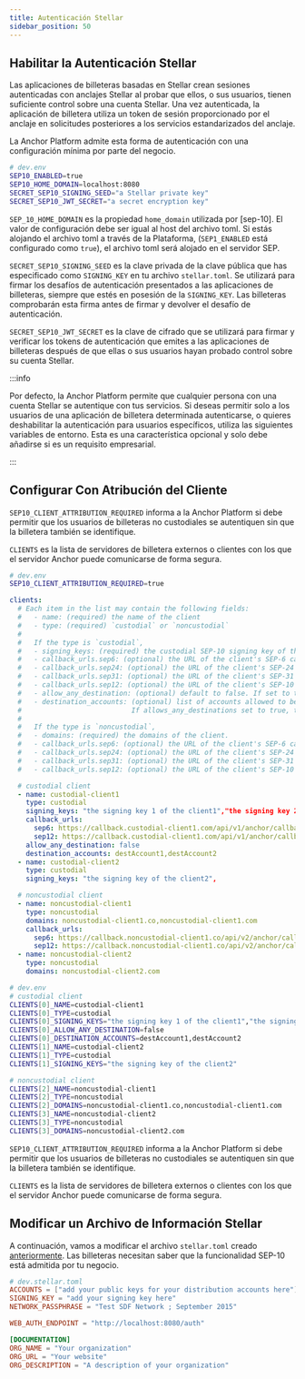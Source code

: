 ```yaml
---
title: Autenticación Stellar
sidebar_position: 50
---
```



## Habilitar la Autenticación Stellar

Las aplicaciones de billeteras basadas en Stellar crean sesiones autenticadas con anclajes Stellar al probar que ellos, o sus usuarios, tienen suficiente control sobre una cuenta Stellar. Una vez autenticada, la aplicación de billetera utiliza un token de sesión proporcionado por el anclaje en solicitudes posteriores a los servicios estandarizados del anclaje.

La Anchor Platform admite esta forma de autenticación con una configuración mínima por parte del negocio.

<CodeExample>

```bash
# dev.env
SEP10_ENABLED=true
SEP10_HOME_DOMAIN=localhost:8080
SECRET_SEP10_SIGNING_SEED="a Stellar private key"
SECRET_SEP10_JWT_SECRET="a secret encryption key"
```

</CodeExample>

`SEP_10_HOME_DOMAIN` es la propiedad `home_domain` utilizada por [sep-10]. El valor de configuración debe ser igual al host del archivo toml. Si estás alojando el archivo toml a través de la Plataforma, (`SEP1_ENABLED` está configurado como `true`), el archivo toml será alojado en el servidor SEP.

`SECRET_SEP10_SIGNING_SEED` es la clave privada de la clave pública que has especificado como `SIGNING_KEY` en tu archivo `stellar.toml`. Se utilizará para firmar los desafíos de autenticación presentados a las aplicaciones de billeteras, siempre que estés en posesión de la `SIGNING_KEY`. Las billeteras comprobarán esta firma antes de firmar y devolver el desafío de autenticación.

`SECRET_SEP10_JWT_SECRET` es la clave de cifrado que se utilizará para firmar y verificar los tokens de autenticación que emites a las aplicaciones de billeteras después de que ellas o sus usuarios hayan probado control sobre su cuenta Stellar.

:::info

Por defecto, la Anchor Platform permite que cualquier persona con una cuenta Stellar se autentique con tus servicios. Si deseas permitir solo a los usuarios de una aplicación de billetera determinada autenticarse, o quieres deshabilitar la autenticación para usuarios específicos, utiliza las siguientes variables de entorno. Esta es una característica opcional y solo debe añadirse si es un requisito empresarial.

:::

## Configurar Con Atribución del Cliente

`SEP10_CLIENT_ATTRIBUTION_REQUIRED` informa a la Anchor Platform si debe permitir que los usuarios de billeteras no custodiales se autentiquen sin que la billetera también se identifique.

`CLIENTS` es la lista de servidores de billetera externos o clientes con los que el servidor Anchor puede comunicarse de forma segura.

<CodeExample>

```bash
# dev.env
SEP10_CLIENT_ATTRIBUTION_REQUIRED=true
```

</CodeExample>

<CodeExample>

```yaml
clients:
  # Each item in the list may contain the following fields:
  #   - name: (required) the name of the client
  #   - type: (required) `custodial` or `noncustodial`
  #
  #   If the type is `custodial`,
  #   - signing_keys: (required) the custodial SEP-10 signing key of the client.
  #   - callback_urls.sep6: (optional) the URL of the client's SEP-6 callback API endpoint.
  #   - callback_urls.sep24: (optional) the URL of the client's SEP-24 callback API endpoint.
  #   - callback_urls.sep31: (optional) the URL of the client's SEP-31 callback API endpoint.
  #   - callback_urls.sep12: (optional) the URL of the client's SEP-10 callback API endpoint.
  #   - allow_any_destination: (optional) default to false. If set to true, allows any destination for deposits.
  #   - destination_accounts: (optional) list of accounts allowed to be used for the deposit.
  #                           If allows_any_destinations set to true, this configuration option is ignored.
  #
  #   If the type is `noncustodial`,
  #   - domains: (required) the domains of the client.
  #   - callback_urls.sep6: (optional) the URL of the client's SEP-6 callback API endpoint.
  #   - callback_urls.sep24: (optional) the URL of the client's SEP-24 callback API endpoint.
  #   - callback_urls.sep31: (optional) the URL of the client's SEP-31 callback API endpoint.
  #   - callback_urls.sep12: (optional) the URL of the client's SEP-10 callback API endpoint.

  # custodial client
  - name: custodial-client1
    type: custodial
    signing_keys: "the signing key 1 of the client1","the signing key 2 of the client1"
    callback_urls:
      sep6: https://callback.custodial-client1.com/api/v1/anchor/callback/sep6
      sep12: https://callback.custodial-client1.com/api/v1/anchor/callback/sep12
    allow_any_destination: false
    destination_accounts: destAccount1,destAccount2
  - name: custodial-client2
    type: custodial
    signing_keys: "the signing key of the client2",

  # noncustodial client
  - name: noncustodial-client1
    type: noncustodial
    domains: noncustodial-client1.co,noncustodial-client1.com
    callback_urls:
      sep6: https://callback.noncustodial-client1.co/api/v2/anchor/callback/sep6
      sep12: https://callback.noncustodial-client1.co/api/v2/anchor/callback/sep12
  - name: noncustodial-client2
    type: noncustodial
    domains: noncustodial-client2.com
```

```bash
# dev.env
# custodial client
CLIENTS[0]_NAME=custodial-client1
CLIENTS[0]_TYPE=custodial
CLIENTS[0]_SIGNING_KEYS="the signing key 1 of the client1","the signing key 2 of the client1"
CLIENTS[0]_ALLOW_ANY_DESTINATION=false
CLIENTS[0]_DESTINATION_ACCOUNTS=destAccount1,destAccount2
CLIENTS[1]_NAME=custodial-client2
CLIENTS[1]_TYPE=custodial
CLIENTS[1]_SIGNING_KEYS="the signing key of the client2"

# noncustodial client
CLIENTS[2]_NAME=noncustodial-client1
CLIENTS[2]_TYPE=noncustodial
CLIENTS[2]_DOMAINS=noncustodial-client1.co,noncustodial-client1.com
CLIENTS[3]_NAME=noncustodial-client2
CLIENTS[3]_TYPE=noncustodial
CLIENTS[3]_DOMAINS=noncustodial-client2.com
```

</CodeExample>

`SEP10_CLIENT_ATTRIBUTION_REQUIRED` informa a la Anchor Platform si debe permitir que los usuarios de billeteras no custodiales se autentiquen sin que la billetera también se identifique.

`CLIENTS` es la lista de servidores de billetera externos o clientes con los que el servidor Anchor puede comunicarse de forma segura.

## Modificar un Archivo de Información Stellar

A continuación, vamos a modificar el archivo `stellar.toml` creado [anteriormente][sep1-ap]. Las billeteras necesitan saber que la funcionalidad SEP-10 está admitida por tu negocio.

<CodeExample>

```toml
# dev.stellar.toml
ACCOUNTS = ["add your public keys for your distribution accounts here"]
SIGNING_KEY = "add your signing key here"
NETWORK_PASSPHRASE = "Test SDF Network ; September 2015"

WEB_AUTH_ENDPOINT = "http://localhost:8080/auth"

[DOCUMENTATION]
ORG_NAME = "Your organization"
ORG_URL = "Your website"
ORG_DESCRIPTION = "A description of your organization"
```

</CodeExample>

[sep1-ap]: ../sep1/README.mdx
